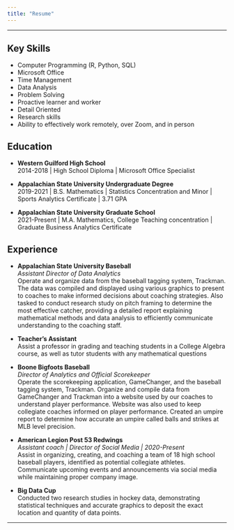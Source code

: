 ```yaml
---
title: "Resume"
---
```


<hr>

## Key Skills

* Computer Programming (R, Python, SQL)
*	Microsoft Office
*	Time Management
* Data Analysis
*	Problem Solving
*	Proactive learner and worker
* Detail Oriented
*	Research skills
* Ability to effectively work remotely, over Zoom, and in person

## Education

* **Western Guilford High School** <br>
2014-2018 | High School Diploma | Microsoft Office Specialist

* **Appalachian State University Undergraduate Degree** <br>
2019-2021 | B.S. Mathematics | Statistics Concentration and Minor | Sports Analytics Certificate | 3.71 GPA

* **Appalachian State University Graduate School** <br>
2021-Present | M.A. Mathematics, College Teaching concentration | Graduate Business Analytics Certificate

## Experience

* **Appalachian State University Baseball** <br>
*Assistant Director of Data Analytics* <br>
Operate and organize data from the baseball tagging system, Trackman. The data was compiled and displayed using various graphics to present to coaches to make informed decisions about coaching strategies. Also tasked to conduct research study on pitch framing to determine the most effective catcher, providing a detailed report explaining mathematical methods and data analysis to efficiently communicate understanding to the coaching staff.

* **Teacher's Assistant** <br>
Assist a professor in grading and teaching students in a College Algebra course, as well as tutor students with any mathematical questions

* **Boone Bigfoots Baseball** <br>
*Director of Analytics and Official Scorekeeper* <br>
Operate the scorekeeping application, GameChanger, and the baseball tagging system, Trackman. Organize and compile data from GameChanger and Trackman into a website used by our coaches to understand player performance. Website was also used to keep collegiate coaches informed on player performance. Created an umpire report to determine how accurate an umpire called balls and strikes at MLB level precision.

* **American Legion Post 53 Redwings** <br>
*Assistant coach | Director of Social Media | 2020-Present* <br>
Assist in organizing, creating, and coaching a team of 18 high school baseball players, identified as potential collegiate athletes. Communicate upcoming events and announcements via social media while maintaining proper company image.

* **Big Data Cup** <br>
Conducted two research studies in hockey data, demonstrating statistical techniques and accurate graphics to deposit the exact location and quantity of data points.

<hr>